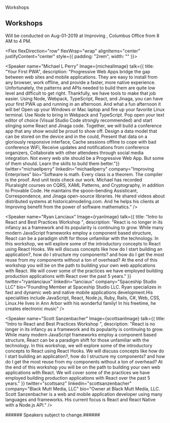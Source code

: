 

<Hidden as="h1">Workshops</Hidden>
<Card>

## Workshops 


Will be conducted on Aug-01-2019 at Improving , Columbus Office from 8 AM to 4 PM.
</Card>

<Flex flexDirection="row" flexWrap="wrap" alignItems="center" justifyContent="center" style={{ padding: "2rem", width: "" }}>


<Speaker name="Michael L Perry" Image={michealImage} talk={{ title: "Your First PWA", 
description: "Progressive Web Apps bridge the gap between web sites and mobile applications. They are easy to install from any browser, work offline, and provide a faster, more native experience. Unfortunately, the patterns and APIs needed to build them are quite low level and difficult to get right. Thankfully, we have tools to make that job easier. Using Node, Webpack, TypeScript, React, and Jinaga, you can have your first PWA up and running in an afternoon. And what a fun afternoon it will be! Open up your Windows or Mac laptop and fire up your favorite Linux terminal. Use Node to bring in Webpack and TypeScript. Pop open your text editor of choice (Visual Studio Code strongly recommended) and start slinging some React and Jinaga code. Together, we will build a conference app that any show would be proud to show off. Design a data model that can be stored on the device and in the could, Present that data on a gloriously responsive interface, Cache sessions offline to cope with bad conference WiFi, Receive updates and notifications from conference organizers, Collaborate with other attendees through social media integration. Not every web site should be a Progressive Web App. But some of them should. Learn the skills to build them better."}} 
twitter="michaellperry" 
linkedin="michaellperry" 
company="Improving Enterprises" 
bio="Software is math. Every class is a theorem. The compiler is the proof. And unit tests check our work. Michael has recorded Pluralsight courses on CQRS, XAML Patterns, and Cryptography, in addition to Provable Code. He maintains the spoon-bending Assisticant, Correspondence, and Jinaga open-source libraries. He shared videos about distributed systems at historicalmodeling.com. And he helps his clients at Improving benefit from the power of software mathematics."
 /> 

<Speaker name="Ryan Lanciaux" Image={ryanImage} talk={{ title: "Intro to React and Best Practices Workshop ", 
description: "React is no longer in its infancy as a framework and its popularity is continuing to grow.  While many modern JavaScript frameworks employ a component based structure, React can be a paradigm shift for those unfamiliar with the technology. In this workshop, we will explore some of the introductory concepts to React using React Hooks. We will discuss concepts like how do I start building an application?, how do I structure my components? and how do I get the most reuse from my components without a ton of overhead? At the end of this workshop you will be on the path to building your own web applications with React.  We will cover some of the practices we have employed building production applications with React over the past 5 years." }} 
twitter="ryanlanciaux" 
linkedin="lanciaux" 
company="Spaceship Studio LLC" 
bio="Founding Member at Spaceship Studio LLC. Ryan specializes in fast and dynamic web and native mobile applications development.His specialities include JavaScript, React, Node.js, Ruby, Rails, C#, Web, CSS, Linux.He lives in Ann Arbor with his wonderful family! In his freetime, he creates electronic music"
 /> 


<Speaker name="Scott Sanzenbacher" Image={scottsanImage} talk={{ title: "Intro to React and Best Practices Workshop ", 
description: "React is no longer in its infancy as a framework and its popularity is continuing to grow.  While many modern JavaScript frameworks employ a component based structure, React can be a paradigm shift for those unfamiliar with the technology. In this workshop, we will explore some of the introductory concepts to React using React Hooks. We will discuss concepts like how do I start building an application?, how do I structure my components? and how do I get the most reuse from my components without a ton of overhead? At the end of this workshop you will be on the path to building your own web applications with React.  We will cover some of the practices we have employed building production applications with React over the past 5 years." }} 
twitter="scottsanz" 
linkedin="scottsanzenbacher" 
company="Black Mutt Media, LLC" 
bio="Owner at Black Mutt Media, LLC. Scott Sanzenbacher is a web and mobile application developer using many languages and frameworks. His current focus is React and React Native with a Node.js API."
 /> 



</Flex>
###### Speakers subject to change.######

